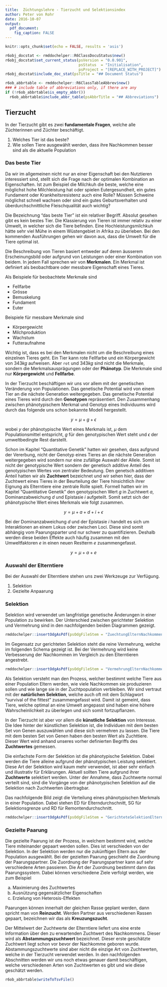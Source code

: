```yaml
---
title:  Züchtungslehre - Tierzucht und Selektionsindex
author: Peter von Rohr
date: 2016-10-07
output: 
  pdf_document:
    fig_caption: FALSE
---
```


```r
knitr::opts_chunk$set(echo = FALSE, results = 'asis')
```

```r
r6obj_docstat <- rmddochelper::R6ClassDocuStatus$new()
r6obj_docstat$set_current_status(psVersion = "0.0.901",
                                 psStatus  = "Initialisation",
                                 psProject = "[REPLACE_WITH_PROJECT]")
r6obj_docstat$include_doc_stat(psTitle = "## Document Status")
```


```r
r6ob_abbrtable <- rmddochelper::R6ClassTableAbbrev$new()
### # include table of abbreviations only, if there are any
if (!r6ob_abbrtable$is_empty_abbr())
  r6ob_abbrtable$include_abbr_table(psAbbrTitle = "## Abbreviations")
```

## Tierzucht
In der Tierzucht gibt es zwei __fundamentale Fragen__, welche alle Züchterinnen und Züchter beschäftigt. 

1. Welches Tier ist das beste?
2. Wie sollen Tiere ausgewählt werden, dass ihre Nachkommen besser sind als die aktuelle Population

### Das beste Tier
Da wir im allgemeinen nicht nur an einer Eigenschaft bei den Nutztieren interessiert sind, stellt sich die Frage nach der optimalen Kombination an Eigenschaften. Ist zum Beispiel die Milchkuh die beste, welche eine möglichst hohe Milchleistung hat oder spielen Eutergesundheit, ein gutes Fundament oder Krankheitsresistenz auch eine Rolle? Müssen Schweine möglichst schnell wachsen oder sind ein gutes Geburtsverhalten und überdurchschnittliche Fleischqualität auch wichtig?

Die Bezeichnung "das beste Tier" ist ein relativer Begriff. Absolut gesehen gibt es kein bestes Tier. Die Klassierung von Tieren ist immer relativ zu einer Umwelt, in welcher sich die Tiere befinden. Eine Hochleistungsmilchkuh hätte sehr viel Mühe in einem Wüstengebiet in Afrika zu überleben. Bei den kommenden Ausführungen gehen wir davon aus, dass die Umwelt für die Tiere optimal ist.

Die Beschreibung von Tieren basiert entweder auf deren äusserem Erscheinungsbild oder aufgrund von Leistungen oder einer Kombination von beidem. In jedem Fall sprechen wir von __Merkmalen__. Ein Merkmal ist definiert als beobachtbare oder messbare Eigenschaft eines Tieres. 

Als Beispiele für beobachtete Merkmale sind 

* Fellfarbe
* Grösse
* Bemuskelung
* Fundament
* Euter

Beispiele für messbare Merkmale sind

* Körpergewicht
* Milchproduktion
* Wachstum
* Futteraufnahme

Wichtig ist, dass es bei den Merkmalen nicht um die Beschreibung eines einzelnen Tieres geht. Ein Tier kann rote Fellfarbe und ein Körpergewicht von $343 kg$ aufweisen. Aber `rot` und $343 kg$ sind nicht die Merkmale, sondern die Merkmalsausprägungen oder der __Phänotyp__. Die Merkmale sind nur __Körpergewicht__ und __Fellfarbe__. 

In der Tierzucht beschäftigen wir uns vor allem mit der genetischen Veränderung von Populationen. Das genetische Potential wird von einem Tier an die nächste Generation weitergegeben. Das genetische Potential eines Tieres wird durch den __Genotypen__ repräsentiert. Den Zusammenhang zwischen phänotypischem Merkmal und Genotyp eines Individuums wird durch das folgende uns schon bekannte Modell hergestellt.

$$ y = \mu + g + \epsilon$$

wobei $y$ der phänotypische Wert eines Merkmals ist, $\mu$ dem Populationsmittel entspricht, $g$ für den genotypischen Wert steht und $\epsilon$ der umweltbedingte Rest darstellt.

Schon im Kapitel "Quantitative Genetik" hatten wir gesehen, dass aufgrund der Vererbung, nicht der Genotyp eines Tieres an die nächste Generation weitergegeben wird sondern nur eine zufällige Auswahl der Allele. Somit ist nicht der genotypische Wert sondern der genetisch additive Anteil des genotypischen Wertes von zentraler Bedeutung. Den genetsch additiven Anteil hatten wir als __Zuchtwert__ bezeichnet und wir sehen hier, dass der Zuchtwert eines Tieres in der Beurteilung der Tiere hinsichtlich ihrer Eignung als Elterntiere eine zentrale Rolle spielt. Formell hatten wir im Kapitel "Quantitative Genetik" den genotypischen Wert $g$ in Zuchtwert $a$, Dominanzabweichung $d$ und Epistasie $i$ aufgeteilt. Somit setzt sich der phänotypische Wert eines Merkmals wie folgt zusammen.

$$ y = \mu + a + d + i + \epsilon$$

Bei der Dominanzabweichung $d$ und der Epistasie $i$ handelt es sich um Interaktionen an einem Lokus oder zwischen Loci. Diese sind somit abhängig vom Paarungsparter und nur schwer zu quantifizieren. Deshalb werden diese beiden Effekte auch häufig zusammen mit den Umweltfaktoren $e$ in einen neuen Restterm $e$ zusammengefasst.

$$ y = \mu + a + e$$


### Auswahl der Elterntiere
Bei der Auswahl der Elterntiere stehen uns zwei Werkzeuge zur Verfügung. 

1. Selektion
2. Gezielte Anpaarung


### Selektion
Selektion wird verwendet um langfristige genetische Änderungen in einer Population zu bewirken. Der Unterschied zwischen gerichteter Selektion und Vermehrung sind in den nachfolgenden beiden Diagrammen gezeigt. 

```r
rmddochelper::insertOdgAsPdf(psOdgFileStem = "ZuechtungElternNachkommen", pnPaperWidthScale = 0.6)
```

Im Gegensatz zur gerichteten Selektion steht die reine Vermehrung, welche im folgenden Schema gezeigt ist. Bei der Vermehrung wird keine Verbesserung der Nachkommen im Vergleich zu den Elterntieren angestrebt.

```r
rmddochelper::insertOdgAsPdf(psOdgFileStem = "VermehrungElternNachkommen", pnPaperWidthScale = 0.6)
```


Als Selektion versteht man den Prozess, welcher bestimmt welche Tiere aus einer Population Eltern werden, wie viele Nachkommen sie produzieren sollen und wie lange sie in der Zuchtpopulation verbleiben. Wir sind vertraut mit der __natürlichen Selektion__, welche auch oft mit dem Schlagwort "survival of the fittest" zusammengefasst wird. Damit ist gemeint, dass Tiere, welche optimal an eine Umwelt angepasst sind haben eine höhere Wahrscheinlichkeit zu überlegen und sich somit fortzupflanzen. 

In der Tierzucht ist aber vor allem die __künstliche Selektion__ von Interesse. Die Idee hinter der künstlichen Selektion ist, die Individuen mit dem besten Set von Genen auszuwählen und diese sich vermehren zu lassen. Die Tiere mit dem besten Set von Genen haben den besten Wert als Zuchttiere. Dieser Wert wird anhand unseres vorher definierten Begriffs des __Zuchtwertes__ gemessen.

Die einfachste Form der Selektion ist die phänotypische Selektion. Dabei werden die Tiere alleine aufgrund der phänotypischen Leistung selektiert. Diese Art der Selektion wird kaum mehr verwendet, ist aber sehr einfach und illustrativ für Erklärungen. Aktuell sollten Tiere aufgrund ihrer __Zuchtwerte__ selektiert werden. Unter der Annahme, dass Zuchtwerte normal verteilt sind, sind die Vorgänge von der phänotypischen Selektion auf die Selektion nach Zuchtwerten übertragbar.

Das nachfolgende Bild zeigt die Verteilung eines phänotypischen Merkmals in einer Population. Dabei stehen ED für Elterndurchschnitt, SG für Selektionsgrenze und RD für Remontendurchschnitt.

```r
rmddochelper::insertOdgAsPdf(psOdgFileStem = "GerichteteSelektionElternNk")
```

### Gezielte Paarung
Die gezielte Paarung ist der Prozess, in welchem bestimmt wird, welche Tiere miteinander gepaart werden sollen. Dies ist verschieden von der Selektion. In der Selektion werden nur die zukünftigen Eltern aus der Population ausgewählt. Bei der gezielten Paarung geschieht die Zuordnung der Paarungspartner. Die Zuordnung der Paarungspartner kann auf sehr verschiedene Arten passieren. Die Art der Zuordnung bestimmt dann das Paarungssystem. Dabei können verschiedene Ziele verfolgt werden, wie zum Beispiel

a) Maximierung des Zuchtwertes
b) Ausnützung gegensätzlicher Eigenschaften
c) Erzielung von Heterosis-Effekten

Paarungen können innerhalt der gleichen Rasse geplant werden, dann spricht man von __Reinzucht__. Werden Partner aus verschiedenen Rassen gepaart, bezeichnen wir das als __Kreuzungszucht__. 

Der Mittelwert der Zuchtwerte der Elterntiere liefert uns eine erste Information über den zu erwartenden Zuchtwert des Nachkommens. Dieser wird als __Abstammungszuchtwert__ bezeichnet. Dieser erste geschätzte Zuchtwert liegt schon vor bevor der Nachkomme geboren wurde. Abstammungszuchtwerte sind aber nicht die einzige Art von Zuchtwerten, welche in der Tierzucht verwendet werden. In den nachfolgenden Abschnitten werden wir uns noch etwas genauer damit beschäftigen, welche verschiedenen Arten von Zuchtwerten es gibt und wie diese geschätzt werden.


```r
r6ob_abbrtable$writeToTsvFile()
```
<!-- END of document                 -- 
  -- Below this must not be anything -->
